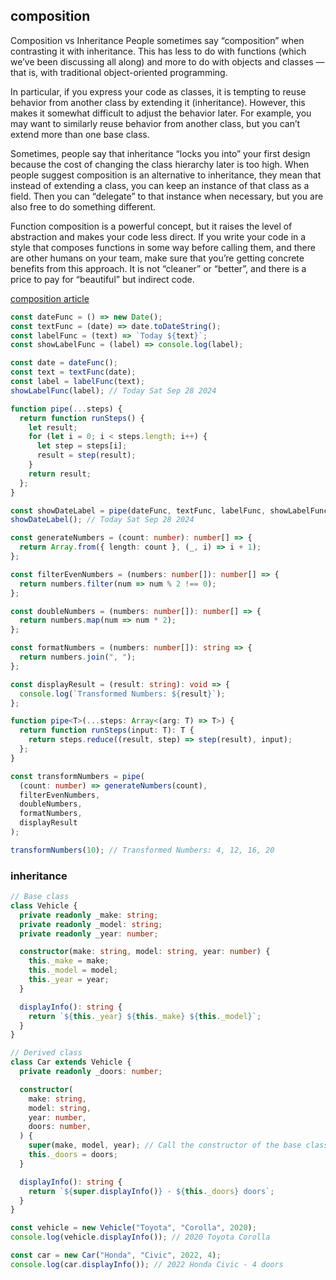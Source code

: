 
## composition

Composition vs Inheritance
People sometimes say “composition” when contrasting it with inheritance.
This has less to do with functions (which we’ve been discussing all along)
and more to do with objects and classes — that is, with traditional
object-oriented programming.

In particular, if you express your code as classes, it is tempting to reuse
behavior from another class by extending it (inheritance). However, this
makes it somewhat difficult to adjust the behavior later. For example, you
may want to similarly reuse behavior from another class, but you can’t
extend more than one base class.

Sometimes, people say that inheritance “locks you into” your first design
because the cost of changing the class hierarchy later is too high. When
people suggest composition is an alternative to inheritance, they mean that
instead of extending a class, you can keep an instance of that class as a field.
Then you can “delegate” to that instance when necessary, but you are also free
to do something different.

Function composition is a powerful concept, but it raises the level of abstraction
and makes your code less direct. If you write your code in a style that composes
functions in some way before calling them, and there are other humans on your team,
make sure that you’re getting concrete benefits from this approach. It is not “cleaner”
or “better”, and there is a price to pay for “beautiful” but indirect code.

[composition article](https://whatthefuck.is/composition)

```js
const dateFunc = () => new Date();
const textFunc = (date) => date.toDateString();
const labelFunc = (text) => `Today ${text}`;
const showLabelFunc = (label) => console.log(label);

const date = dateFunc();
const text = textFunc(date);
const label = labelFunc(text);
showLabelFunc(label); // Today Sat Sep 28 2024

function pipe(...steps) {
  return function runSteps() {
    let result;
    for (let i = 0; i < steps.length; i++) {
      let step = steps[i];
      result = step(result);
    }
    return result;
  };
}

const showDateLabel = pipe(dateFunc, textFunc, labelFunc, showLabelFunc);
showDateLabel(); // Today Sat Sep 28 2024
```

```typescript
const generateNumbers = (count: number): number[] => {
  return Array.from({ length: count }, (_, i) => i + 1);
};

const filterEvenNumbers = (numbers: number[]): number[] => {
  return numbers.filter(num => num % 2 !== 0);
};

const doubleNumbers = (numbers: number[]): number[] => {
  return numbers.map(num => num * 2);
};

const formatNumbers = (numbers: number[]): string => {
  return numbers.join(", ");
};

const displayResult = (result: string): void => {
  console.log(`Transformed Numbers: ${result}`);
};

function pipe<T>(...steps: Array<(arg: T) => T>) {
  return function runSteps(input: T): T {
    return steps.reduce((result, step) => step(result), input);
  };
}

const transformNumbers = pipe(
  (count: number) => generateNumbers(count),
  filterEvenNumbers,
  doubleNumbers,
  formatNumbers,
  displayResult
);

transformNumbers(10); // Transformed Numbers: 4, 12, 16, 20
```

### inheritance

```typescript
// Base class
class Vehicle {
  private readonly _make: string;
  private readonly _model: string;
  private readonly _year: number;

  constructor(make: string, model: string, year: number) {
    this._make = make;
    this._model = model;
    this._year = year;
  }

  displayInfo(): string {
    return `${this._year} ${this._make} ${this._model}`;
  }
}

// Derived class
class Car extends Vehicle {
  private readonly _doors: number;

  constructor(
    make: string,
    model: string,
    year: number,
    doors: number,
  ) {
    super(make, model, year); // Call the constructor of the base class
    this._doors = doors;
  }

  displayInfo(): string {
    return `${super.displayInfo()} - ${this._doors} doors`;
  }
}

const vehicle = new Vehicle("Toyota", "Corolla", 2020);
console.log(vehicle.displayInfo()); // 2020 Toyota Corolla

const car = new Car("Honda", "Civic", 2022, 4);
console.log(car.displayInfo()); // 2022 Honda Civic - 4 doors
```
